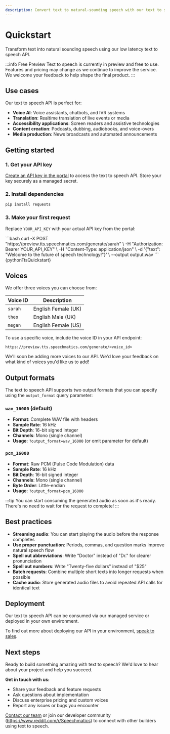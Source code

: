 ```yaml
---
description: Convert text to natural-sounding speech with our text to speech API.
---
```




# Quickstart

Transform text into natural sounding speech using our low latency text to speech API.

:::info Free Preview
Text to speech is currently in preview and free to use. Features and pricing may change as we continue to improve the service. We welcome your feedback to help shape the final product.
:::

## Use cases

Our text to speech API is perfect for:

- **Voice AI**: Voice assistants, chatbots, and IVR systems
- **Translation**: Realtime translation of live events or media
- **Accessibility applications**: Screen readers and assistive technologies
- **Content creation**: Podcasts, dubbing, audiobooks, and voice-overs
- **Media production**: News broadcasts and automated announcements

## Getting started

### 1. Get your API key

[Create an API key in the portal](https://portal.speechmatics.com/settings/api-keys) to access the text to speech API. Store your key securely as a managed secret.

### 2. Install dependencies

```bash
pip install requests
```

### 3. Make your first request

Replace `YOUR_API_KEY` with your actual API key from the portal:

<Tabs>
  <TabItem value="curl" label="cURL">
  ```bash
  curl -X POST "https://preview.tts.speechmatics.com/generate/sarah" \
    -H "Authorization: Bearer YOUR_API_KEY" \
    -H "Content-Type: application/json" \
    -d '{"text": "Welcome to the future of speech technology!"}' \
    --output output.wav
  ```
  </TabItem>
  <TabItem value="python" label="Python">
  <CodeBlock language="python">
    {pythonTtsQuickstart}
  </CodeBlock>
  </TabItem>
</Tabs>

## Voices

We offer three voices you can choose from:

| Voice ID | Description |
|----------|-------------|
| `sarah` | English Female (UK) |
| `theo` | English Male (UK) |
| `megan` | English Female (US) |

To use a specific voice, include the voice ID in your API endpoint:

```
https://preview.tts.speechmatics.com/generate/<voice_id>
```

We'll soon be adding more voices to our API. We'd love your feedback on what kind of voices you'd like us to add!

## Output formats

The text to speech API supports two output formats that you can specify using the `output_format` query parameter:

### `wav_16000` (default)
- **Format**: Complete WAV file with headers
- **Sample Rate**: 16 kHz
- **Bit Depth**: 16-bit signed integer
- **Channels**: Mono (single channel)
- **Usage**: `?output_format=wav_16000` (or omit parameter for default)

### `pcm_16000`
- **Format**: Raw PCM (Pulse Code Modulation) data
- **Sample Rate**: 16 kHz
- **Bit Depth**: 16-bit signed integer
- **Channels**: Mono (single channel)
- **Byte Order**: Little-endian
- **Usage**: `?output_format=pcm_16000`

:::tip
You can start consuming the generated audio as soon as it's ready. There's no need to wait for the request to complete!
:::

## Best practices

- **Streaming audio**: You can start playing the audio before the response completes
- **Use proper punctuation**: Periods, commas, and question marks improve natural speech flow
- **Spell out abbreviations**: Write "Doctor" instead of "Dr." for clearer pronunciation
- **Spell out numbers**: Write "Twenty-five dollars" instead of "$25"
- **Batch requests**: Combine multiple short texts into longer requests when possible
- **Cache audio**: Store generated audio files to avoid repeated API calls for identical text

## Deployment

Our text to speech API can be consumed via our managed service or deployed in your own environment.

To find out more about deploying our API in your environment, [speak to sales](https://www.speechmatics.com/speak-to-sales).

## Next steps

Ready to build something amazing with text to speech? We'd love to hear about your project and help you succeed.

**Get in touch with us:**
- Share your feedback and feature requests
- Ask questions about implementation
- Discuss enterprise pricing and custom voices
- Report any issues or bugs you encounter

[Contact our team](https://support.speechmatics.com) or join our developer community (https://www.reddit.com/r/Speechmatics) to connect with other builders using text to speech.
